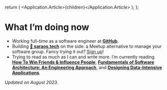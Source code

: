 
  return (
    <Application>
      <Application.Article>{children}</Application.Article>
    </Application>
  );
};

# What I’m doing now

- Working full-time as a software engineer at **[GitHub](https://github.com)**.
- Building **[💃 saraos.tech](https://saraos.tech)** on the side: a Meetup alternative to manage your software group.
  Fancy trying it out? [Sign up][saraos-signup]!
- Trying to read as much as I can and write more. I’m currently reading
  [**How To Win Friends & Influence People**](https://www.goodreads.com/book/show/33288),
  [**Fundamentals of Software Architecture: An Engineering Approach**](https://www.goodreads.com/book/show/44144493-fundamentals-of-software-architecture),
  and [**Designing Data-Intensive Applications**](https://www.goodreads.com/en/book/show/23463279).

_Updated on August 2023._

[saraos-signup]: https://saraos.tech/signup?utm_campaign=try_saraos&utm_source=codecoolture&utm_medium=textlink
